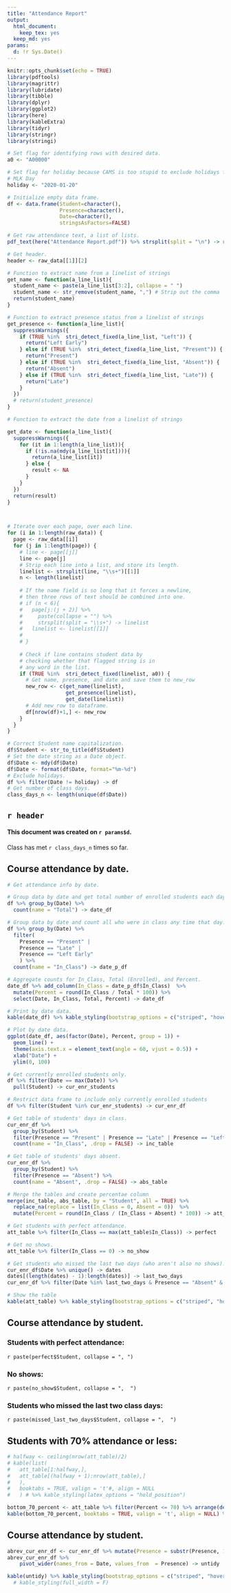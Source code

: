 ```yaml
---
title: "Attendance Report"
output:
  html_document: 
    keep_tex: yes
  keep_md: yes
params:
  d: !r Sys.Date()
---
```


```r
knitr::opts_chunk$set(echo = TRUE)
library(pdftools)
library(magrittr)
library(lubridate)
library(tibble)
library(dplyr)
library(ggplot2)
library(here)
library(kableExtra)
library(tidyr)
library(stringr)
library(stringi)

# Set flag for identifying rows with desired data.
a0 <- "A00000"

# Set flag for holiday because CAMS is too stupid to exclude holidays from reports.
# MLK Day
holiday <- "2020-01-20"

# Initialize empty data frame.
df <- data.frame(Student=character(), 
                 Presence=character(), 
                 Date=character(), 
                 stringsAsFactors=FALSE) 

# Get raw attendance text, a list of lists.
pdf_text(here("Attendance Report.pdf")) %>% strsplit(split = "\n") -> raw_data

# Get header.
header <- raw_data[[1]][2]

# Function to extract name from a linelist of strings
get_name <- function(a_line_list){
  student_name <- paste(a_line_list[3:2], collapse = " ")
  student_name <- str_remove(student_name, ",") # Strip out the comma
  return(student_name)
}

# Function to extract presence status from a linelist of strings
get_presence <- function(a_line_list){
  suppressWarnings({
    if (TRUE %in%  stri_detect_fixed(a_line_list, "Left")) {
      return("Left Early")
    } else if (TRUE %in%  stri_detect_fixed(a_line_list, "Present")) {
      return("Present")
    } else if (TRUE %in%  stri_detect_fixed(a_line_list, "Absent")) {
      return("Absent")
    } else if (TRUE %in%  stri_detect_fixed(a_line_list, "Late")) {
      return("Late")
    }
  })
  # return(student_presence)
}

# Function to extract the date from a linelist of strings

get_date <- function(a_line_list){
  suppressWarnings({
    for (it in 1:length(a_line_list)){
      if (!is.na(mdy(a_line_list[it]))){
        return(a_line_list[it])
      } else {
        result <- NA
      }
    }
  })
  return(result)
}



# Iterate over each page, over each line.
for (i in 1:length(raw_data)) {
  page <- raw_data[[i]]
  for (j in 1:length(page)) {
    # line <- page[[j]]
    line <- page[j]
    # Strip each line into a list, and store its length.
    linelist <- strsplit(line, "\\s+")[[1]]
    n <- length(linelist)
    
    # If the name field is so long that it forces a newline, 
    # then three rows of text should be combined into one.
    # if (n < 6){
    #   page[j:(j + 2)] %>%
    #     paste(collapse = "") %>% 
    #     strsplit(split = "\\s+") -> linelist
    #   linelist <- linelist[[1]]
    # 
    # }
    
    # Check if line contains student data by
    # checking whether that flagged string is in
    # any word in the list.
    if (TRUE %in%  stri_detect_fixed(linelist, a0)) {
      # Get name, presence, and date and save them to new_row
      new_row <- c(get_name(linelist), 
                   get_presence(linelist), 
                   get_date(linelist))
      # Add new_row to dataframe.
      df[nrow(df)+1,] <- new_row
    }
  }
}

# Correct Student name capitalization.
df$Student <- str_to_title(df$Student)
# Set the date string as a Date object.
df$Date <- mdy(df$Date)
df$Date <- format(df$Date, format="%m-%d")
# Exclude holidays.
df %>% filter(Date != holiday) -> df
# Get number of class days.
class_days_n <- length(unique(df$Date))
```

## `r header`

#### This document was created on `r params$d`.

Class has met `r class_days_n` times so far. 

## Course attendance by date.

```r
# Get attendance info by date.

# Group data by date and get total number of enrolled students each day.
df %>% group_by(Date) %>% 
  count(name = "Total") -> date_df

# Group data by date and count all who were in class any time that day.
df %>% group_by(Date) %>% 
  filter(
    Presence == "Present" | 
    Presence == "Late" | 
    Presence == "Left Early"
    ) %>% 
  count(name = "In_Class") -> date_p_df

# Aggregate counts for In_Class, Total (Enrolled), and Percent.
date_df %>% add_column(In_Class = date_p_df$In_Class)  %>% 
  mutate(Percent = round(In_Class / Total * 100)) %>% 
  select(Date, In_Class, Total, Percent) -> date_df

# Print by date data.
kable(date_df) %>% kable_styling(bootstrap_options = c("striped", "hover", "condensed", "responsive"))

# Plot by date data.
ggplot(date_df, aes(factor(Date), Percent, group = 1)) +
  geom_line() +
  theme(axis.text.x = element_text(angle = 60, vjust = 0.5)) +
  xlab("Date") +
  ylim(0, 100)
```


```r
# Get currently enrolled students only.
df %>% filter(Date == max(Date)) %>% 
  pull(Student) -> cur_enr_students

# Restrict data frame to include only currently enrolled students
df %>% filter(Student %in% cur_enr_students) -> cur_enr_df

# Get table of students' days in class.
cur_enr_df %>% 
  group_by(Student) %>% 
  filter(Presence == "Present" | Presence == "Late" | Presence == "Left Early") %>% 
  count(name = "In_Class", .drop = FALSE) -> inc_table

# Get table of students' days absent.
cur_enr_df %>%
  group_by(Student) %>%
  filter(Presence == "Absent") %>%
  count(name = "Absent", .drop = FALSE) -> abs_table

# Merge the tables and create percentae column
merge(inc_table, abs_table, by = "Student", all = TRUE) %>% 
  replace_na(replace = list(In_Class = 0, Absent = 0))  %>% 
  mutate(Percent = round(In_Class / (In_Class + Absent) * 100)) -> att_table

# Get students with perfect attendance.
att_table %>% filter(In_Class == max(att_table$In_Class)) -> perfect

# Get no shows.
att_table %>% filter(In_Class == 0) -> no_show

# Get students who missed the last two days (who aren't also no shows).
cur_enr_df$Date %>% unique() -> dates
dates[(length(dates) - 1):length(dates)] -> last_two_days
cur_enr_df %>% filter(Date %in% last_two_days & Presence == "Absent" & !(Student %in% no_show$Student)) %>% group_by(Student) %>% count() %>% filter(n == 2) -> missed_last_two_days

# Show the table
kable(att_table) %>% kable_styling(bootstrap_options = c("striped", "hover", "condensed", "responsive"))
```

## Course attendance by student.

### Students with perfect attendance:

`r paste(perfect$Student, collapse = ", ")`

### No shows:

`r paste(no_show$Student, collapse = ",  ")`

### Students who missed the last two class days:

`r paste(missed_last_two_days$Student, collapse = ",  ")`

<!-- \pagebreak -->

## Students with 70% attendance or less:


```r
# halfway <- ceiling(nrow(att_table)/2)
# kable(list(
#   att_table[1:halfway,],
#   att_table[(halfway + 1):nrow(att_table),]
#   ),
#   booktabs = TRUE, valign = 't'#, align = NULL
#   ) # %>% kable_styling(latex_options = "hold_position")

bottom_70_percent <- att_table %>% filter(Percent <= 70) %>% arrange(desc(Percent))
kable(bottom_70_percent, booktabs = TRUE, valign = 't', align = NULL) %>% kable_styling(bootstrap_options = c("striped", "hover", "condensed", "responsive"))
```


## Course attendance by student.

```r
abrev_cur_enr_df <- cur_enr_df %>% mutate(Presence = substr(Presence, 1, 2))
abrev_cur_enr_df %>% 
    pivot_wider(names_from = Date, values_from  = Presence) -> untidy

kable(untidy) %>% kable_styling(bootstrap_options = c("striped", "hover", "condensed", "responsive"))
  # kable_styling(full_width = F)

```